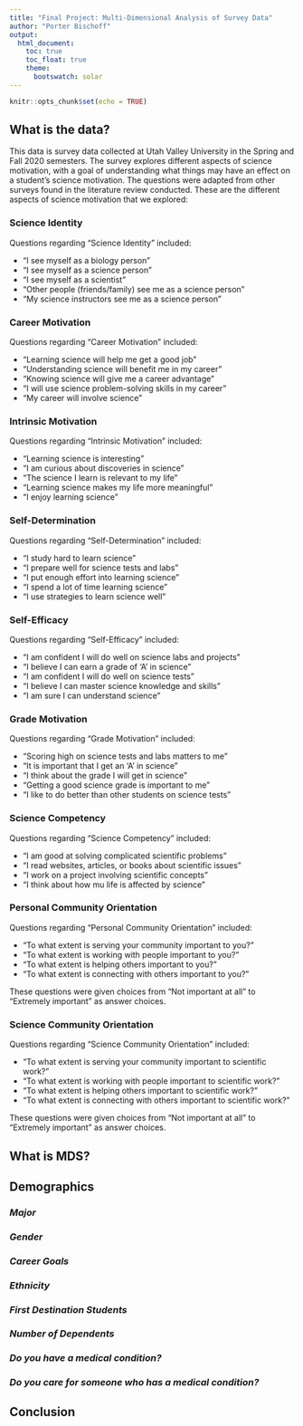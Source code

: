 ```yaml
---
title: "Final Project: Multi-Dimensional Analysis of Survey Data"
author: "Porter Bischoff"
output:
  html_document:
    toc: true
    toc_float: true
    theme:
      bootswatch: solar
---
```


```r
knitr::opts_chunk$set(echo = TRUE)
```

## **What is the data?**

This data is survey data collected at Utah Valley University in the Spring and Fall 2020 semesters. The survey explores different aspects of science motivation, with a goal of understanding what things may have an effect on a student's science motivation. The questions were adapted from other surveys found in the literature review conducted. These are the different aspects of science motivation that we explored:
<br>

### Science Identity

Questions regarding "Science Identity" included:
<br>

  <ul>
    <li>"I see myself as a biology person"</li>
    <li>"I see myself as a science person"</li>
    <li>"I see myself as a scientist"</li>
    <li>"Other people (friends/family) see me as a science person"</li>
    <li>"My science instructors see me as a science person"</li>
  </ul>

### Career Motivation

Questions regarding "Career Motivation" included:
<br>

  <ul>
    <li>"Learning science will help me get a good job"</li>
    <li>"Understanding science will benefit me in my career"</li>
    <li>"Knowing science will give me a career advantage"</li>
    <li>"I will use science problem-solving skills in my career"</li>
    <li>"My career will involve science"</li>
  </ul>
### Intrinsic Motivation

Questions regarding "Intrinsic Motivation" included:
<br>

  <ul>
    <li>"Learning science is interesting"</li>
    <li>"I am curious about discoveries in science"</li>
    <li>"The science I learn is relevant to my life"</li>
    <li>"Learning science makes my life more meaningful"</li>
    <li>"I enjoy learning science"</li>
  </ul>
### Self-Determination

Questions regarding "Self-Determination" included:
<br>

  <ul>
    <li>"I study hard to learn science"</li>
    <li>"I prepare well for science tests and labs"</li>
    <li>"I put enough effort into learning science"</li>
    <li>"I spend a lot of time learning science"</li>
    <li>"I use strategies to learn science well"</li>
  </ul>
### Self-Efficacy 

Questions regarding "Self-Efficacy" included:
<br>

  <ul>
    <li>"I am confident I will do well on science labs and projects"</li>
    <li>"I believe I can earn a grade of 'A' in science"</li>
    <li>"I am confident I will do well on science tests"</li>
    <li>"I believe I can master science knowledge and skills"</li>
    <li>"I am sure I can understand science"</li>
  </ul>
### Grade Motivation

Questions regarding "Grade Motivation" included:
<br>

  <ul>
    <li>"Scoring high on science tests and labs matters to me"</li>
    <li>"It is important that I get an 'A' in science"</li>
    <li>"I think about the grade I will get in science"</li>
    <li>"Getting a good science grade is important to me"</li>
    <li>"I like to do better than other students on science tests"</li>
  </ul>
### Science Competency 

Questions regarding "Science Competency" included:
<br>

  <ul>
    <li>"I am good at solving complicated scientific problems"</li>
    <li>"I read websites, articles, or books about scientific issues"</li>
    <li>"I work on a project involving scientific concepts"</li>
    <li>"I think about how mu life is affected by science"</li>
  </ul>
### Personal Community Orientation 

Questions regarding "Personal Community Orientation" included:
<br>

  <ul>
    <li>"To what extent is serving your community important to you?"</li>
    <li>"To what extent is working with people important to you?"</li>
    <li>"To what extent is helping others important to you?"</li>
    <li>"To what extent is connecting with others important to you?"</li>
  </ul>
  
These questions were given choices from "Not important at all" to "Extremely important" as answer choices. 
<br>

### Science Community Orientation

Questions regarding "Science Community Orientation" included:
<br>

  <ul>
    <li>"To what extent is serving your community important to scientific work?"</li>
    <li>"To what extent is working with people important to scientific work?"</li>
    <li>"To what extent is helping others important to scientific work?"</li>
    <li>"To what extent is connecting with others important to scientific work?"</li>
  </ul>

These questions were given choices from "Not important at all" to "Extremely important" as answer choices. 
<br>

## **What is MDS?**

## **Demographics**

### *Major*

### *Gender*

### *Career Goals*

### *Ethnicity*

### *First Destination Students*

### *Number of Dependents*

### *Do you have a medical condition?*

### *Do you care for someone who has a medical condition?*

## **Conclusion**
